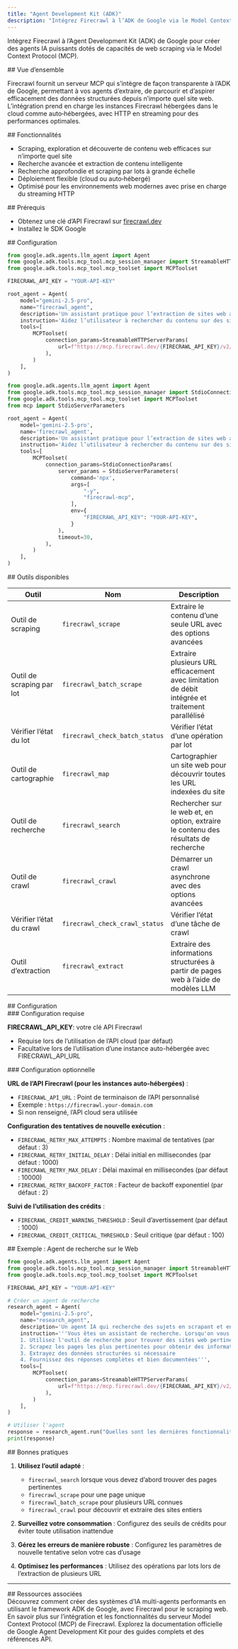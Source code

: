 ```yaml
---
title: "Agent Development Kit (ADK)"
description: "Intégrez Firecrawl à l’ADK de Google via le Model Context Protocol (MCP) pour des workflows d’agents avancés"
---
```


Intégrez Firecrawl à l’Agent Development Kit (ADK) de Google pour créer des agents IA puissants dotés de capacités de web scraping via le Model Context Protocol (MCP).

<div id="overview">
  ## Vue d’ensemble
</div>

Firecrawl fournit un serveur MCP qui s’intègre de façon transparente à l’ADK de Google, permettant à vos agents d’extraire, de parcourir et d’aspirer efficacement des données structurées depuis n’importe quel site web. L’intégration prend en charge les instances Firecrawl hébergées dans le cloud comme auto‑hébergées, avec HTTP en streaming pour des performances optimales.

<div id="features">
  ## Fonctionnalités
</div>

- Scraping, exploration et découverte de contenu web efficaces sur n’importe quel site
- Recherche avancée et extraction de contenu intelligente
- Recherche approfondie et scraping par lots à grande échelle
- Déploiement flexible (cloud ou auto‑hébergé)
- Optimisé pour les environnements web modernes avec prise en charge du streaming HTTP

<div id="prerequisites">
  ## Prérequis
</div>

- Obtenez une clé d’API Firecrawl sur [firecrawl.dev](https://firecrawl.dev)
- Installez le SDK Google

<div id="setup">
  ## Configuration
</div>

<CodeGroup>

```python Remote MCP Server
from google.adk.agents.llm_agent import Agent
from google.adk.tools.mcp_tool.mcp_session_manager import StreamableHTTPServerParams
from google.adk.tools.mcp_tool.mcp_toolset import MCPToolset

FIRECRAWL_API_KEY = "YOUR-API-KEY"

root_agent = Agent(
    model="gemini-2.5-pro",
    name="firecrawl_agent",
    description='Un assistant pratique pour l’extraction de sites web avec Firecrawl',
    instruction='Aidez l’utilisateur à rechercher du contenu sur des sites web',
    tools=[
        MCPToolset(
            connection_params=StreamableHTTPServerParams(
                url=f"https://mcp.firecrawl.dev/{FIRECRAWL_API_KEY}/v2/mcp",
            ),
        )
    ],
)
```

```python Local MCP Server
from google.adk.agents.llm_agent import Agent
from google.adk.tools.mcp_tool.mcp_session_manager import StdioConnectionParams
from google.adk.tools.mcp_tool.mcp_toolset import MCPToolset
from mcp import StdioServerParameters

root_agent = Agent(
    model='gemini-2.5-pro',
    name='firecrawl_agent',
    description='Un assistant pratique pour l’extraction de sites web avec Firecrawl',
    instruction='Aidez l’utilisateur à rechercher du contenu sur des sites web',
    tools=[
        MCPToolset(
            connection_params=StdioConnectionParams(
                server_params = StdioServerParameters(
                    command='npx',
                    args=[
                        "-y",
                        "firecrawl-mcp",
                    ],
                    env={
                        "FIRECRAWL_API_KEY": "YOUR-API-KEY",
                    }
                ),
                timeout=30,
            ),
        )
    ],
)
```

</CodeGroup>

<div id="available-tools">
  ## Outils disponibles
</div>

| Outil | Nom | Description |
|------|------|-------------|
| Outil de scraping | `firecrawl_scrape` | Extraire le contenu d’une seule URL avec des options avancées |
| Outil de scraping par lot | `firecrawl_batch_scrape` | Extraire plusieurs URL efficacement avec limitation de débit intégrée et traitement parallélisé |
| Vérifier l’état du lot | `firecrawl_check_batch_status` | Vérifier l’état d’une opération par lot |
| Outil de cartographie | `firecrawl_map` | Cartographier un site web pour découvrir toutes les URL indexées du site |
| Outil de recherche | `firecrawl_search` | Rechercher sur le web et, en option, extraire le contenu des résultats de recherche |
| Outil de crawl | `firecrawl_crawl` | Démarrer un crawl asynchrone avec des options avancées |
| Vérifier l’état du crawl | `firecrawl_check_crawl_status` | Vérifier l’état d’une tâche de crawl |
| Outil d’extraction | `firecrawl_extract` | Extraire des informations structurées à partir de pages web à l’aide de modèles LLM |

<div id="setup">
  ## Configuration
</div>

<div id="required-configuration">
  ### Configuration requise
</div>

**FIRECRAWL_API_KEY**: votre clé API Firecrawl

- Requise lors de l’utilisation de l’API cloud (par défaut)
- Facultative lors de l’utilisation d’une instance auto-hébergée avec FIRECRAWL_API_URL

<div id="optional-configuration">
  ### Configuration optionnelle
</div>

**URL de l’API Firecrawl (pour les instances auto-hébergées)** :

- `FIRECRAWL_API_URL` : Point de terminaison de l’API personnalisé
- Exemple : `https://firecrawl.your-domain.com`
- Si non renseigné, l’API cloud sera utilisée

**Configuration des tentatives de nouvelle exécution** :

- `FIRECRAWL_RETRY_MAX_ATTEMPTS` : Nombre maximal de tentatives (par défaut : 3)
- `FIRECRAWL_RETRY_INITIAL_DELAY` : Délai initial en millisecondes (par défaut : 1000)
- `FIRECRAWL_RETRY_MAX_DELAY` : Délai maximal en millisecondes (par défaut : 10000)
- `FIRECRAWL_RETRY_BACKOFF_FACTOR` : Facteur de backoff exponentiel (par défaut : 2)

**Suivi de l’utilisation des crédits** :

- `FIRECRAWL_CREDIT_WARNING_THRESHOLD` : Seuil d’avertissement (par défaut : 1000)
- `FIRECRAWL_CREDIT_CRITICAL_THRESHOLD` : Seuil critique (par défaut : 100)

<div id="example-web-research-agent">
  ## Exemple : Agent de recherche sur le Web
</div>

```python
from google.adk.agents.llm_agent import Agent
from google.adk.tools.mcp_tool.mcp_session_manager import StreamableHTTPServerParams
from google.adk.tools.mcp_tool.mcp_toolset import MCPToolset

FIRECRAWL_API_KEY = "YOUR-API-KEY"

# Créer un agent de recherche
research_agent = Agent(
    model="gemini-2.5-pro",
    name="research_agent",
    description='Un agent IA qui recherche des sujets en scrapant et en analysant du contenu web',
    instruction='''Vous êtes un assistant de recherche. Lorsqu'on vous donne un sujet ou une question :
    1. Utilisez l'outil de recherche pour trouver des sites web pertinents
    2. Scrapez les pages les plus pertinentes pour obtenir des informations détaillées
    3. Extrayez des données structurées si nécessaire
    4. Fournissez des réponses complètes et bien documentées''',
    tools=[
        MCPToolset(
            connection_params=StreamableHTTPServerParams(
                url=f"https://mcp.firecrawl.dev/{FIRECRAWL_API_KEY}/v2/mcp",
            ),
        )
    ],
)

# Utiliser l'agent
response = research_agent.run("Quelles sont les dernières fonctionnalités de Python 3.13 ?")
print(response)
```


<div id="best-practices">
  ## Bonnes pratiques
</div>

1. **Utilisez l’outil adapté** :
   - `firecrawl_search` lorsque vous devez d’abord trouver des pages pertinentes
   - `firecrawl_scrape` pour une page unique
   - `firecrawl_batch_scrape` pour plusieurs URL connues
   - `firecrawl_crawl` pour découvrir et extraire des sites entiers

2. **Surveillez votre consommation** : Configurez des seuils de crédits pour éviter toute utilisation inattendue

3. **Gérez les erreurs de manière robuste** : Configurez les paramètres de nouvelle tentative selon votre cas d’usage

4. **Optimisez les performances** : Utilisez des opérations par lots lors de l’extraction de plusieurs URL

---

<div id="related-resources">
  ## Ressources associées
</div>

<CardGroup cols={2}>
  <Card title="Guide complet pour créer des agents IA avec Google Agent Development Kit (ADK) et Firecrawl" href="https://www.firecrawl.dev/blog/google-adk-multi-agent-tutorial">
    Découvrez comment créer des systèmes d’IA multi-agents performants en utilisant le framework ADK de Google, avec Firecrawl pour le scraping web.
  </Card>
  <Card title="Documentation du serveur MCP" href="https://docs.firecrawl.dev/mcp-server">
    En savoir plus sur l’intégration et les fonctionnalités du serveur Model Context Protocol (MCP) de Firecrawl.
  </Card>
  <Card title="Documentation officielle de Google ADK" href="https://google.github.io/adk-docs/">
    Explorez la documentation officielle de Google Agent Development Kit pour des guides complets et des références API.
  </Card>
</CardGroup>